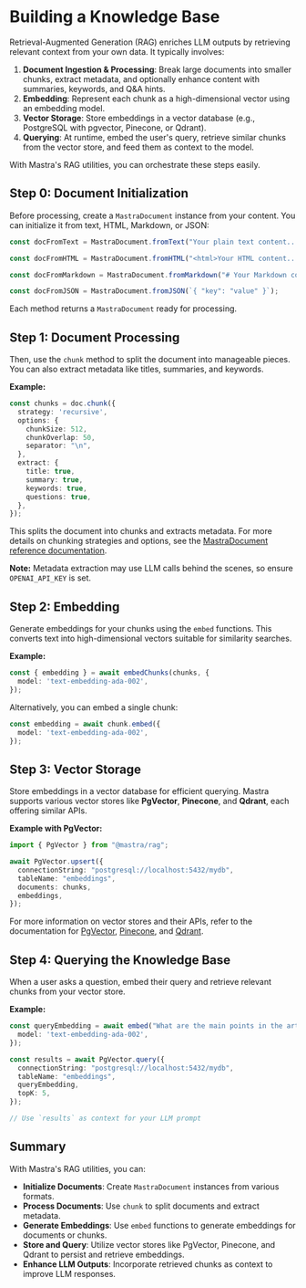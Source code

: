 # Building a Knowledge Base

Retrieval-Augmented Generation (RAG) enriches LLM outputs by retrieving relevant context from your own data. It typically involves:

1. **Document Ingestion & Processing**: Break large documents into smaller chunks, extract metadata, and optionally enhance content with summaries, keywords, and Q&A hints.
2. **Embedding**: Represent each chunk as a high-dimensional vector using an embedding model.
3. **Vector Storage**: Store embeddings in a vector database (e.g., PostgreSQL with pgvector, Pinecone, or Qdrant).
4. **Querying**: At runtime, embed the user's query, retrieve similar chunks from the vector store, and feed them as context to the model.

With Mastra's RAG utilities, you can orchestrate these steps easily.

## Step 0: Document Initialization

Before processing, create a `MastraDocument` instance from your content. You can initialize it from text, HTML, Markdown, or JSON:

```ts
const docFromText = MastraDocument.fromText("Your plain text content...");

const docFromHTML = MastraDocument.fromHTML("<html>Your HTML content...</html>");

const docFromMarkdown = MastraDocument.fromMarkdown("# Your Markdown content...");

const docFromJSON = MastraDocument.fromJSON(`{ "key": "value" }`);
```

Each method returns a `MastraDocument` ready for processing. 

## Step 1: Document Processing

Then, use the `chunk` method to split the document into manageable pieces. You can also extract metadata like titles, summaries, and keywords.

**Example:**

```ts showLineNumbers copy
const chunks = doc.chunk({
  strategy: 'recursive',
  options: {
    chunkSize: 512,
    chunkOverlap: 50,
    separator: "\n",
  },
  extract: {
    title: true,
    summary: true,
    keywords: true,
    questions: true,
  },
});
```

This splits the document into chunks and extracts metadata. For more details on chunking strategies and options, see the [MastraDocument reference documentation](#).

**Note:** Metadata extraction may use LLM calls behind the scenes, so ensure `OPENAI_API_KEY` is set.

## Step 2: Embedding

Generate embeddings for your chunks using the `embed` functions. This converts text into high-dimensional vectors suitable for similarity searches.

**Example:**

```ts showLineNumbers copy
const { embedding } = await embedChunks(chunks, {
  model: 'text-embedding-ada-002',
});
```

Alternatively, you can embed a single chunk:

```ts showLineNumbers copy
const embedding = await chunk.embed({
  model: 'text-embedding-ada-002',
});
```

## Step 3: Vector Storage

Store embeddings in a vector database for efficient querying. Mastra supports various vector stores like **PgVector**, **Pinecone**, and **Qdrant**, each offering similar APIs.

**Example with PgVector:**

```ts showLineNumbers copy
import { PgVector } from "@mastra/rag";

await PgVector.upsert({
  connectionString: "postgresql://localhost:5432/mydb",
  tableName: "embeddings",
  documents: chunks,
  embeddings,
});
```

For more information on vector stores and their APIs, refer to the documentation for [PgVector](/docs/guide/reference/rag/pgstore.mdx), [Pinecone](/docs/guide/reference/rag/pinecone.mdx), and [Qdrant](/docs/guide/reference/rag/qdrant.mdx).

## Step 4: Querying the Knowledge Base

When a user asks a question, embed their query and retrieve relevant chunks from your vector store.

**Example:**

```ts showLineNumbers copy
const queryEmbedding = await embed("What are the main points in the article?", {
  model: 'text-embedding-ada-002',
});

const results = await PgVector.query({
  connectionString: "postgresql://localhost:5432/mydb",
  tableName: "embeddings",
  queryEmbedding,
  topK: 5,
});

// Use `results` as context for your LLM prompt
```

## Summary

With Mastra's RAG utilities, you can:

- **Initialize Documents**: Create `MastraDocument` instances from various formats.
- **Process Documents**: Use `chunk` to split documents and extract metadata.
- **Generate Embeddings**: Use `embed` functions to generate embeddings for documents or chunks.
- **Store and Query**: Utilize vector stores like PgVector, Pinecone, and Qdrant to persist and retrieve embeddings.
- **Enhance LLM Outputs**: Incorporate retrieved chunks as context to improve LLM responses.